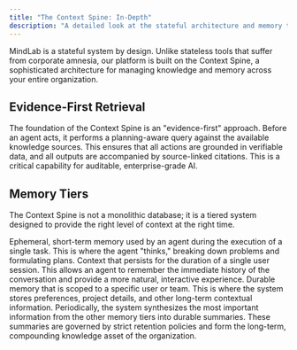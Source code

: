 ```yaml
---
title: "The Context Spine: In-Depth"
description: "A detailed look at the stateful architecture and memory tiers that power the MindLab platform."
---
```


MindLab is a stateful system by design. Unlike stateless tools that suffer from corporate amnesia, our platform is built on the Context Spine, a sophisticated architecture for managing knowledge and memory across your entire organization.

## Evidence-First Retrieval

The foundation of the Context Spine is an "evidence-first" approach. Before an agent acts, it performs a planning-aware query against the available knowledge sources. This ensures that all actions are grounded in verifiable data, and all outputs are accompanied by source-linked citations. This is a critical capability for auditable, enterprise-grade AI.

## Memory Tiers

The Context Spine is not a monolithic database; it is a tiered system designed to provide the right level of context at the right time.

<AccordionGroup>
  <Accordion title="Scratchpads">
    Ephemeral, short-term memory used by an agent during the execution of a single task. This is where the agent "thinks," breaking down problems and formulating plans.
  </Accordion>
  <Accordion title="Session Memory">
    Context that persists for the duration of a single user session. This allows an agent to remember the immediate history of the conversation and provide a more natural, interactive experience.
  </Accordion>
  <Accordion title="User/Team Memory">
    Durable memory that is scoped to a specific user or team. This is where the system stores preferences, project details, and other long-term contextual information.
  </Accordion>
  <Accordion title="Durable Summaries">
    Periodically, the system synthesizes the most important information from the other memory tiers into durable summaries. These summaries are governed by strict retention policies and form the long-term, compounding knowledge asset of the organization.
  </Accordion>
</AccordionGroup>